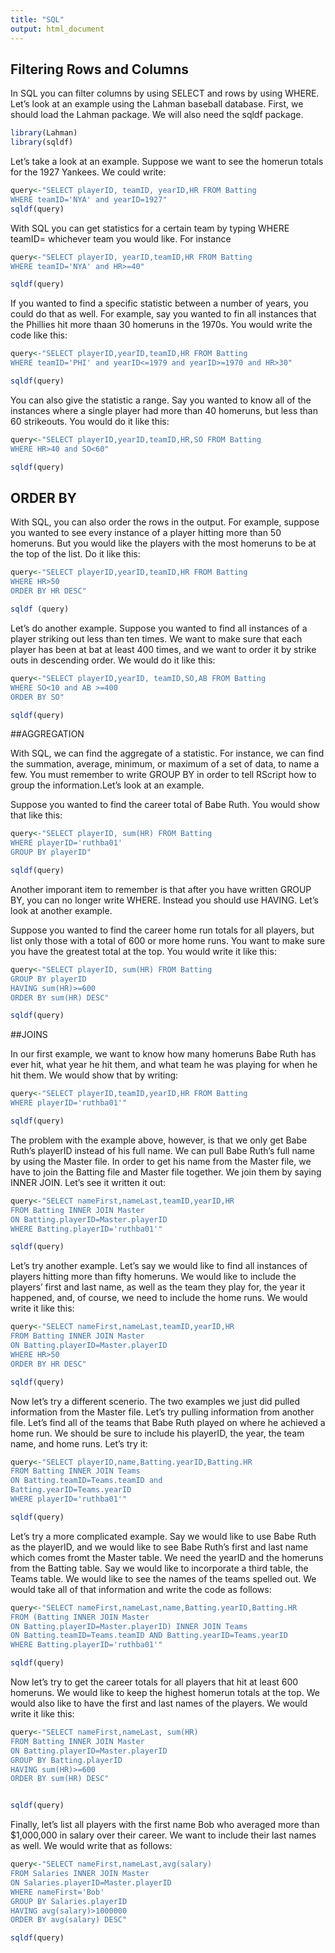 ```yaml
---
title: "SQL"
output: html_document
---
```


## Filtering Rows and Columns 

In SQL you can filter columns by using SELECT and rows by using WHERE. Let's look at an example using the Lahman baseball database. First, we should load the Lahman package. We will also need the sqldf package.

```r
library(Lahman)
library(sqldf)
```

Let's take a look at an example. Suppose we want to see the homerun totals for the 1927 Yankees. We could write:

```r
query<-"SELECT playerID, teamID, yearID,HR FROM Batting
WHERE teamID='NYA' and yearID=1927"
sqldf(query)
```


With SQL you can get statistics for a certain team by typing WHERE teamID= whichever team you would like. For instance 

```r
query<-"SELECT playerID, yearID,teamID,HR FROM Batting
WHERE teamID='NYA' and HR>=40"

sqldf(query)
```

If you wanted to find a specific statistic between  a number of years, you could do that as well. For example, say you wanted to fin all instances that the Phillies hit more thaan 30 homeruns in the 1970s. You would write the code like this: 

```r
query<-"SELECT playerID,yearID,teamID,HR FROM Batting 
WHERE teamID='PHI' and yearID<=1979 and yearID>=1970 and HR>30"

sqldf(query)
```

You can also give the statistic a range. Say you wanted to know all of the instances where a single player had more than 40 homeruns, but less than 60 strikeouts. You would do it like this: 

```r
query<-"SELECT playerID,yearID,teamID,HR,SO FROM Batting 
WHERE HR>40 and SO<60"

sqldf(query)
```




## ORDER BY

With SQL, you can also order the rows in the output. For example, suppose you wanted to see every instance of a player hitting more than 50 homeruns. But you would like the players with the most homeruns to be at the top of the list. Do it like this: 

```r
query<-"SELECT playerID,yearID,teamID,HR FROM Batting
WHERE HR>50
ORDER BY HR DESC"

sqldf (query)
```

Let's do another example. Suppose you wanted to find all instances of a player striking out less than ten times. We want to make sure that each player has been at bat at least 400 times, and we want to order it by strike outs in descending order. We would do it like this: 

```r
query<-"SELECT playerID,yearID, teamID,SO,AB FROM Batting 
WHERE SO<10 and AB >=400
ORDER BY SO"

sqldf(query)
```



##AGGREGATION

With SQL, we can find the aggregate of a statistic. For instance, we can find the summation, average, minimum, or maximum of a set of data, to name a few. You must remember to write GROUP BY in order to tell RScript how to group the information.Let's look at an example. 

Suppose you wanted to find the career total of Babe Ruth.
You would show that like this:

```r
query<-"SELECT playerID, sum(HR) FROM Batting 
WHERE playerID='ruthba01' 
GROUP BY playerID"

sqldf(query)
```

Another imporant item to remember is that after you have written GROUP BY, you can no longer write WHERE. Instead you should use HAVING. Let's look at another example.

Suppose you wanted to find the career home run totals for all players, but list only those with a total of 600 or more home runs. You want to make sure you have the greatest total at the top. You would write it like this: 


```r
query<-"SELECT playerID, sum(HR) FROM Batting 
GROUP BY playerID
HAVING sum(HR)>=600
ORDER BY sum(HR) DESC"

sqldf(query)
```

##JOINS 

In our first example, we want to know how many homeruns Babe Ruth has ever hit, what year he hit them, and what team he was playing for when he hit them. 
We would show that by writing: 

```r
query<-"SELECT playerID,teamID,yearID,HR FROM Batting
WHERE playerID='ruthba01'"

sqldf(query)

```


The problem with the example above, however, is that we only get Babe Ruth's playerID instead of his full name. We can pull Babe Ruth's full name by using the Master file. In order to get his name from the Master file, we have to join the Batting file and Master file together. We join them by saying INNER JOIN. Let's see it written it out: 

```r
query<-"SELECT nameFirst,nameLast,teamID,yearID,HR 
FROM Batting INNER JOIN Master
ON Batting.playerID=Master.playerID
WHERE Batting.playerID='ruthba01'"

sqldf(query)

```


Let's try another example. Let's say we would like to find all instances of players hitting more than fifty homeruns. We would like to include the players' first and last name, as well as the team they play for, the year it happened, and, of course, we need to include the home runs. We would write it like this: 

```r
query<-"SELECT nameFirst,nameLast,teamID,yearID,HR 
FROM Batting INNER JOIN Master
ON Batting.playerID=Master.playerID
WHERE HR>50
ORDER BY HR DESC"

sqldf(query)
```

Now let's try a different scenerio. The two examples we just did pulled information from the Master file. Let's try pulling information from another file. Let's find all of the teams that Babe Ruth played on where he achieved a home run. We should be sure to include his playerID, the year, the team name, and home runs. Let's try it: 

```r
query<-"SELECT playerID,name,Batting.yearID,Batting.HR
FROM Batting INNER JOIN Teams 
ON Batting.teamID=Teams.teamID and 
Batting.yearID=Teams.yearID
WHERE playerID='ruthba01'"

sqldf(query)
```

Let's try a more complicated example. Say we would like to use Babe Ruth as the playerID, and we would like to see Babe Ruth's first and last name which comes fromt the Master table. We need the yearID and the homeruns from the Batting table. Say we would like to incorporate a third table, the Teams table. We would like to see the names of the teams spelled out. We would take all of that information and write the code as follows: 

```r
query<-"SELECT nameFirst,nameLast,name,Batting.yearID,Batting.HR
FROM (Batting INNER JOIN Master
ON Batting.playerID=Master.playerID) INNER JOIN Teams 
ON Batting.teamID=Teams.teamID AND Batting.yearID=Teams.yearID
WHERE Batting.playerID='ruthba01'"

sqldf(query)
```

Now let's try to get the career totals for all players that hit at least 600 homeruns. We would like to keep the highest homerun totals at the top. We would also like to have the first and last names of the players. We would write it like this: 

```r
query<-"SELECT nameFirst,nameLast, sum(HR)
FROM Batting INNER JOIN Master 
ON Batting.playerID=Master.playerID
GROUP BY Batting.playerID
HAVING sum(HR)>=600
ORDER BY sum(HR) DESC"


sqldf(query)
```

Finally, let's list all players with the first name Bob who averaged more than $1,000,000 in salary over their career. We want to include their last names as well. We would write that as follows: 

```r
query<-"SELECT nameFirst,nameLast,avg(salary)
FROM Salaries INNER JOIN Master
ON Salaries.playerID=Master.playerID
WHERE nameFirst='Bob'
GROUP BY Salaries.playerID
HAVING avg(salary)>1000000
ORDER BY avg(salary) DESC"

sqldf(query)


```

